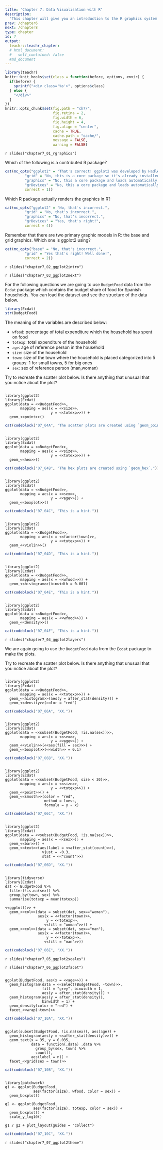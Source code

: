 ```yaml
---
title: 'Chapter 7: Data Visualisation with R'
description:
  'This chapter will give you an introduction to the R graphics system and teach you how to get started with using the ggplot2 package for drawing all kind of plots.'
prev: /chapter6
next: /chapter8
type: chapter
id: 7
output:
  teachr::teachr_chapter:
  # html_document:
  #   self_contained: false
  #md_document
---
```


```r
library(teachr)
knitr::knit_hooks$set(class = function(before, options, envir) {
  if(before) {
    sprintf("<div class='%s'>", options$class)
  } else {
    "</div>"
  }
})
knitr::opts_chunk$set(fig.path = "ch7/",
                      fig.retina = 2,
                      fig.width = 6, 
                      fig.height = 4,
                      fig.align = "center",
                      cache = TRUE,
                      cache.path = "cache/",
                      message = FALSE,
                      warning = FALSE)
```





<style>
.target {
  border: 3px solid black;
  padding: 10px;
  padding-top: 35px;
  margin-bottom: 10px;
}
.target:before {
  position: absolute;
  content: "🎯 your target plot";
  padding: 5px;
  margin-left: -13px;
  margin-top: -38px;
  background-color: #003366;
  font-size: 12pt;
  border: 3px solid black;
  color: white;
}
</style>


<exercise id="1" title="R Graphics" type="slides">

`r slides("chapter7_01_rgraphics")`

</exercise>

<exercise id="2" title="Test your knowledge of R Graphics">

Which of the following is a contributed R package?

```r
cat(mc_opts("ggplot2" = "That's correct! ggplot2 was developed by Hadley Wickham as part of his PhD.",
         "grid" = "No, this is a core package so it's already installed.",
         "graphics" = "No, this a core package and loads automatically when you launch R.",
         "grDevices" = "No, this a core package and loads automatically when you launch R.",
         correct = 1))
```

Which R package actually renders the graphics in R?

```r
cat(mc_opts("ggplot2" = "No, that's incorrect.",
         "grid" = "No, that's incorrect.",
         "graphics" = "No, that's incorrect.",
         "grDevices" = "Yes, that's right!",
         correct = 4))
```

Remember that there are two primary graphic models in R: the base and grid graphics. Which one is ggplot2 using?

```r
cat(mc_opts("base" = "No, that's incorrect.",
         "grid" = "Yes that's right! Well done!",
         correct = 2))
```


</exercise>



<exercise id="3" title="Getting started with ggplot2" type="slides">

`r slides("chapter7_02_ggplot2intro")`

</exercise>

<exercise id="4" title="Plotting two or more variables with ggplot2" type="slides">

`r slides("chapter7_03_ggplot2next")`

</exercise>


<exercise id="5" title="Make basic plots with ggplot2">

For the following questions we are going to use `BudgetFood` data from the `Ecdat` package which contains the budget share of food for Spanish households. You can load the dataset and see the structure of the data below.

```r
library(Ecdat)
str(BudgetFood)
```
The meaning of the variables are described below:

* `wfood`: percentage of total expenditure which the household has spent on food
* `totexp`: total expenditure of the household
* `age`: age of reference person in the household
* `size`: size of the household
* `town`: size of the town where the household is placed categorized into 5 groups: 1 for small towns, 5 for big ones
* `sex`: sex of reference person (man,woman)

Try to recreate the scatter plot below. Is there anything that unusual that you notice about the plot?

```r
```

```teachr
library(ggplot2)
library(Ecdat)
ggplot(data = <<BudgetFood>>, 
       mapping = aes(x = <<size>>, 
                     y = <<totexp>>)) +
  geom_<<point>>()
```

```r
cat(codeblock("07_04A", "The scatter plots are created using `geom_point`."))
```

```r
```

```teachr
library(ggplot2)
library(Ecdat)
ggplot(data = <<BudgetFood>>, 
       mapping = aes(x = <<size>>, 
                     y = <<totexp>>)) +
  geom_<<hex>>()
```

```r
cat(codeblock("07_04B", "The hex plots are created using `geom_hex`."))
```


```r
```

```teachr
library(ggplot2)
library(Ecdat)
ggplot(data = <<BudgetFood>>, 
       mapping = aes(x = <<sex>>, 
                     y = <<age>>)) +
  geom_<<boxplot>>()
```

```r
cat(codeblock("07_04C", "This is a hint."))
```


```r
```

```teachr
library(ggplot2)
library(Ecdat)
ggplot(data = <<BudgetFood>>, 
       mapping = aes(x = <<factor(town)>>, 
                     y = <<totexp>>)) +
  geom_<<violin>>()
```
```r
cat(codeblock("07_04D", "This is a hint."))
```

```r
```
```teachr
library(ggplot2)
library(Ecdat)
ggplot(data = <<BudgetFood>>, 
       mapping = aes(x = <<wfood>>)) +
  geom_<<histogram>>(binwidth = 0.001)
```
```r
cat(codeblock("07_04E", "This is a hint."))
```


```r
```
```teachr
library(ggplot2)
library(Ecdat)
ggplot(data = <<BudgetFood>>, 
       mapping = aes(x = <<wfood>>)) +
  geom_<<density>>()
```
```r
cat(codeblock("07_04F", "This is a hint."))
```


</exercise>


<exercise id="6" title="Multiple layers in ggplot2"  type="slides">
`r slides("chapter7_04_ggplot2layers")`
</exercise>


<exercise id="7" title="Practice creating multiple layers">

We are again going to use the `BudgetFood` data from the `Ecdat` package to make the plots.


Try to recreate the scatter plot below. Is there anything that unusual that you notice about the plot?

```r
```
```teachr
library(ggplot2)
library(Ecdat)
ggplot(data = <<BudgetFood>>, 
       mapping = aes(x = <<totexp>>)) +
  geom_<<histogram>>(aes(y = after_stat(density))) +
  geom_<<density>>(color = "red")
```
```r
cat(codeblock("07_06A", "XX."))
```

```r
```
```teachr
library(ggplot2)
library(Ecdat)
ggplot(data = <<subset(BudgetFood, !is.na(sex))>>, 
       mapping = aes(x = <<sex>>,
                     y = <<age>>)) +
  geom_<<violin>>(<<aes(fill = sex)>>) +
  geom_<<boxplot>>(<<width>> = 0.1) 
```
```r
cat(codeblock("07_06B", "XX."))
```

```r
```
```teachr
library(ggplot2)
library(Ecdat)
ggplot(data = <<subset(BudgetFood, size < 30)>>, 
       mapping = aes(x = <<size>>,
                     y = <<totexp>>)) +
  geom_<<point>>() +
  geom_<<smooth>>(color = "red",
                  method = loess,
                  formula = y ~ x)
```
```r
cat(codeblock("07_06C", "XX."))
```

```r
```
```teachr
library(ggplot2)
library(Ecdat)
ggplot(data = <<subset(BudgetFood, !is.na(sex))>>, 
       mapping = aes(x = <<sex>>)) +
  geom_<<bar>>() +
  geom_<<text>>(aes(label = <<after_stat(count)>>),
                 vjust = -0.3,
                 stat = <<"count">>)
```
```r
cat(codeblock("07_06D", "XX."))
```

```r
```
```teachr
library(tidyverse)
library(Ecdat)
dat <- BudgetFood %>% 
  filter(!is.na(sex)) %>% 
  group_by(town, sex) %>% 
  summarise(totexp = mean(totexp))

<<ggplot()>> +
  geom_<<col>>(data = subset(dat, sex=="woman"),
               aes(x = <<factor(town)>>,
                   y = <<totexp>>,
                  <<fill = "woman">>)) +
  geom_<<col>>(data = subset(dat, sex=="man"),
               aes(x = <<factor(town)>>,
                   y = <<-totexp>>,
                  <<fill = "man">>))
```
```r
cat(codeblock("07_06E", "XX."))
```

</exercise>

<exercise id="8" title="Scales and guides in ggplot2"  type="slides">
`r slides("chapter7_05_ggplot2scales")`
</exercise>

<exercise id="9" title="Practice changing scales and guides.">


</exercise>

<exercise id="10" title="Multiple plots in one figure"  type="slides">
`r slides("chapter7_06_ggplot2facet")`
</exercise>

<exercise id="11" title="Practice combining multiple plots.">
```r
```
```teachr
ggplot(BudgetFood, aes(x = <<age>>)) + 
  geom_histogram(data = <<select(BudgetFood, -town)>>,
                 fill = "grey", binwidth = 1,
                 aes(y = after_stat(density))) +
  geom_histogram(aes(y = after_stat(density)),
                 binwidth = 1) +
  geom_density(color = "red") +
  facet_<<wrap(~town)>>
```
```r
cat(codeblock("07_10A", "XX."))
```

```r
```
```teachr
ggplot(subset(BudgetFood, !is.na(sex)), aes(age)) +
  geom_histogram(aes(y = <<after_stat(density)>>)) +
  geom_text(x = 35, y = 0.035, 
            data = function(.data) .data %>% 
              group_by(sex, town) %>% 
              count(),
            aes(label = n)) +
  facet_<<grid(sex ~ town)>>
```
```r
cat(codeblock("07_10B", "XX."))
```
```r
```
```teachr
library(patchwork)
g1 <- ggplot(BudgetFood, 
             aes(factor(size), wfood, color = sex)) +
  geom_boxplot() 

g2 <- ggplot(BudgetFood, 
             aes(factor(size), totexp, color = sex)) +
  geom_boxplot() + 
  scale_y_log10()

g1 / g2 + plot_layout(guides = "collect")
```
```r
cat(codeblock("07_10C", "XX."))
```
</exercise>

<exercise id="12" title="Customise the look with themes in ggplot2"  type="slides">
`r slides("chapter7_07_ggplot2theme")`
</exercise>

<exercise id="13" title="Make publication ready plots.">

</exercise>
